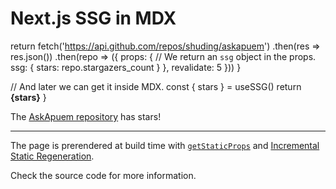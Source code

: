 # Next.js SSG in MDX


  return fetch('https://api.github.com/repos/shuding/askapuem')
    .then(res => res.json())
    .then(repo => ({
      props: {
        // We return an `ssg` object in the props.
        ssg: {
          stars: repo.stargazers_count
        }
      },
      revalidate: 5
    }))
}

  // And later we can get it inside MDX.
  const { stars } = useSSG()
  return <strong>{stars}</strong>
}

The [AskApuem repository](https://github.com/shuding/askapuem) has <StarsRenderer/> stars!

---

The page is prerendered at build time with [`getStaticProps`](https://nextjs.org/docs/basic-features/data-fetching#getstaticprops-static-generation)
and [Incremental Static Regeneration](https://nextjs.org/docs/basic-features/data-fetching#incremental-static-regeneration).

Check the source code for more information.
